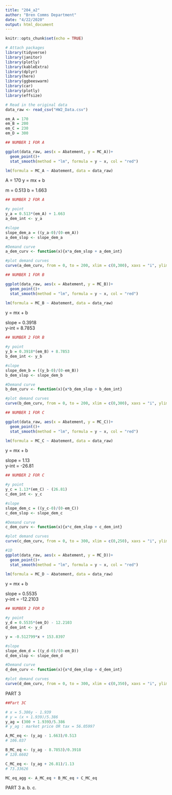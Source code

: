 ```yaml
---
title: "204_a2"
author: "Bren Comms Department"
date: "4/22/2020"
output: html_document
---
```


```r
knitr::opts_chunk$set(echo = TRUE)
```

```r
# Attach packages
library(tidyverse)
library(janitor)
library(plotly)
library(kableExtra)
library(dplyr)
library(here)
library(ggbeeswarm)
library(car)
library(plotly)
library(effsize)

# Read in the original data
data_raw <- read_csv("HW2_Data.csv")

em_A = 170
em_B = 200
em_C = 230
em_D = 300
```

```r
## NUMBER 1 FOR A

ggplot(data_raw, aes(x = Abatement, y = MC_A))+
  geom_point()+
  stat_smooth(method = "lm", formula = y ~ x, col = "red")

lm(formula = MC_A ~ Abatement, data = data_raw)
```

A = 170
y = mx + b

m = 0.513
b = 1.663

```r
## NUMBER 2 FOR A

#y point
y_a = 0.513*(em_A) + 1.663
a_dem_int <- y_a

#slope
slope_dem_a = ((y_a-0)/(0-em_A))
a_dem_slop <- slope_dem_a

#Demand curve
a_dem_curv <- function(x){x*a_dem_slop + a_dem_int}

#plot demand curves
curve(a_dem_curv, from = 0, to = 200, xlim = c(0,300), xaxs = "i", ylim = c(0,200), yaxs = "i",yaxs = "i", xlab = "Carbon Emitted (Tons)", ylab = "Price ($) per Ton")
```


```r
## NUMBER 1 FOR B

ggplot(data_raw, aes(x = Abatement, y = MC_B))+
  geom_point()+
  stat_smooth(method = "lm", formula = y ~ x, col = "red")

lm(formula = MC_B ~ Abatement, data = data_raw)
```

y = mx + b

slope = 0.3918  
y-int = 8.7853

```r
## NUMBER 2 FOR B

#y point
y_b = 0.3918*(em_B) + 8.7853
b_dem_int <- y_b

#slope
slope_dem_b = ((y_b-0)/(0-em_B))
b_dem_slop <- slope_dem_b

#Demand curve
b_dem_curv <- function(x){x*b_dem_slop + b_dem_int}

#plot demand curves
curve(b_dem_curv, from = 0, to = 200, xlim = c(0,300), xaxs = "i", ylim = c(0,200), yaxs = "i",yaxs = "i", xlab = "Carbon Emitted (Tons)", ylab = "Price ($) per Ton")
```


```r
## NUMBER 1 FOR C

ggplot(data_raw, aes(x = Abatement, y = MC_C))+
  geom_point()+
  stat_smooth(method = "lm", formula = y ~ x, col = "red")

lm(formula = MC_C ~ Abatement, data = data_raw)
```

y = mx + b

slope = 1.13   
y-int = -26.81

```r
## NUMBER 2 FOR C

#y point
y_c = 1.13*(em_C) - (26.81)
c_dem_int <- y_c

#slope
slope_dem_c = ((y_c-0)/(0-em_C))
c_dem_slop <- slope_dem_c

#Demand curve
c_dem_curv <- function(x){x*c_dem_slop + c_dem_int}

#plot demand curves
curve(c_dem_curv, from = 0, to = 300, xlim = c(0,250), xaxs = "i", ylim = c(0,250), yaxs = "i",yaxs = "i", xlab = "Carbon Emitted (Tons)", ylab = "Price ($) per Ton")

```


```r
#1D
ggplot(data_raw, aes(x = Abatement, y = MC_D))+
  geom_point()+
  stat_smooth(method = "lm", formula = y ~ x, col = "red")

lm(formula = MC_D ~ Abatement, data = data_raw)
```

y = mx + b

slope = 0.5535  
y-int = -12.2103

```r
## NUMBER 2 FOR D

#y point
y_d = 0.5535*(em_D) - 12.2103
d_dem_int <- y_d

y = -0.512799*x + 153.8397

#slope
slope_dem_d = ((y_d-0)/(0-em_D))
d_dem_slop <- slope_dem_d

#Demand curve
d_dem_curv <- function(x){x*d_dem_slop + d_dem_int}

#plot demand curves
curve(d_dem_curv, from = 0, to = 300, xlim = c(0,350), xaxs = "i", ylim = c(0,200), yaxs = "i",yaxs = "i", xlab = "Carbon Emitted (Tons)", ylab = "Price ($) per Ton")

```

PART 3

```r


##Part 3C

# x = 5.386y - 1.939
# y = (x + 1.939)/5.386
y_ag = (300 + 1.939)/5.386
# y_ag : market price OR tax = 56.05997

A_MC_eq <- (y_ag - 1.663)/0.513
# 106.037

B_MC_eq <- (y_ag - 8.7853)/0.3918
# 120.6602

C_MC_eq <- (y_ag + 26.81)/1.13
# 73.33626

MC_eq_agg <- A_MC_eq + B_MC_eq + C_MC_eq
```

PART 3
a. 
b.
c. 